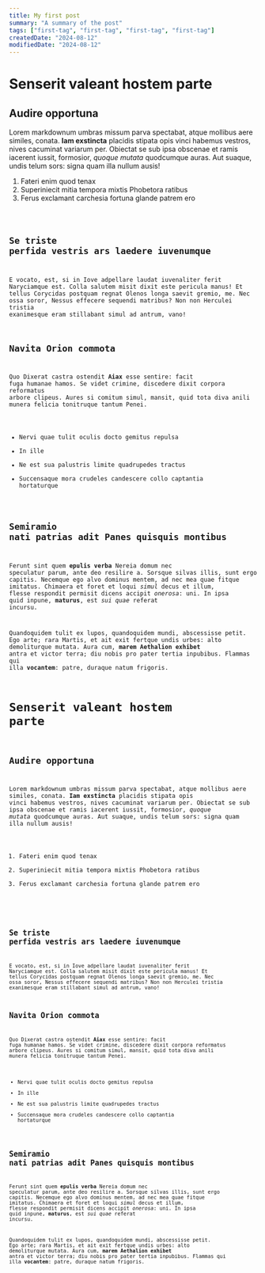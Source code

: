 ```yaml
---
title: My first post
summary: "A summary of the post"
tags: ["first-tag", "first-tag", "first-tag", "first-tag"]
createdDate: "2024-08-12"
modifiedDate: "2024-08-12"
---
```



# Senserit valeant hostem parte

## Audire opportuna

Lorem markdownum umbras missum parva spectabat, atque mollibus aere similes,
conata. **Iam exstincta** placidis stipata opis vinci habemus vestros, nives
cacuminat variarum per. Obiectat se sub ipsa obscenae et ramis iacerent iussit,
formosior, _quoque mutata_ quodcumque auras. Aut suaque, undis telum sors: signa
quam illa nullum ausis!

1. Fateri enim quod tenax
2. Superiniecit mitia tempora mixtis Phobetora ratibus
3. Ferus exclamant carchesia fortuna glande patrem ero

<Code code='console.log("Hello, World!");' lang="js" alignment="center" />

## Se triste perfida vestris ars laedere iuvenumque

E vocato, est, si in Iove adpellare laudat iuvenaliter ferit Naryciamque est.
Colla salutem misit dixit este pericula manus! Et tellus Corycidas postquam
regnat Olenos longa saevit gremio, me. Nec ossa soror, Nessus effecere sequendi
matribus? Non non Herculei tristia exanimesque eram stillabant simul ad antrum,
vano!

## Navita Orion commota

Quo Dixerat castra ostendit **Aiax** esse sentire: facit fuga humanae hamos. Se
videt crimine, discedere dixit corpora reformatus arbore clipeus. Aures si
comitum simul, mansit, quid tota diva anili munera felicia tonitruque tantum
Penei.

- Nervi quae tulit oculis docto gemitus repulsa
- In ille
- Ne est sua palustris limite quadrupedes tractus
- Succensaque mora crudeles candescere collo captantia hortaturque

## Semiramio nati patrias adit Panes quisquis montibus

Ferunt sint quem **epulis verba** Nereia domum nec speculatur parum, ante deo
resilire a. Sorsque silvas illis, sunt ergo capitis. Necemque ego alvo dominus
mentem, ad nec mea quae fitque imitatus. Chimaera et foret et loqui _simul_
decus et illum, flesse respondit permisit dicens accipit _onerosa_: uni. In ipsa
quid inpune, **maturus**, est _sui quae_ referat incursu.

Quandoquidem tulit ex lupos, quandoquidem mundi, abscessisse petit. Ego arte;
rara Martis, et ait exit fertque undis urbes: alto demoliturque mutata. Aura
cum, **marem Aethalion exhibet** antra et victor terra; diu nobis pro pater
tertia inpubibus. Flammas qui illa **vocantem**: patre, duraque natum frigoris.

# Senserit valeant hostem parte

## Audire opportuna

Lorem markdownum umbras missum parva spectabat, atque mollibus aere similes,
conata. **Iam exstincta** placidis stipata opis vinci habemus vestros, nives
cacuminat variarum per. Obiectat se sub ipsa obscenae et ramis iacerent iussit,
formosior, _quoque mutata_ quodcumque auras. Aut suaque, undis telum sors: signa
quam illa nullum ausis!

1. Fateri enim quod tenax
2. Superiniecit mitia tempora mixtis Phobetora ratibus
3. Ferus exclamant carchesia fortuna glande patrem ero

<Code code='console.log("Hello, World!");' lang="js" alignment="center" />

## Se triste perfida vestris ars laedere iuvenumque

E vocato, est, si in Iove adpellare laudat iuvenaliter ferit Naryciamque est.
Colla salutem misit dixit este pericula manus! Et tellus Corycidas postquam
regnat Olenos longa saevit gremio, me. Nec ossa soror, Nessus effecere sequendi
matribus? Non non Herculei tristia exanimesque eram stillabant simul ad antrum,
vano!

## Navita Orion commota

Quo Dixerat castra ostendit **Aiax** esse sentire: facit fuga humanae hamos. Se
videt crimine, discedere dixit corpora reformatus arbore clipeus. Aures si
comitum simul, mansit, quid tota diva anili munera felicia tonitruque tantum
Penei.

- Nervi quae tulit oculis docto gemitus repulsa
- In ille
- Ne est sua palustris limite quadrupedes tractus
- Succensaque mora crudeles candescere collo captantia hortaturque

## Semiramio nati patrias adit Panes quisquis montibus

Ferunt sint quem **epulis verba** Nereia domum nec speculatur parum, ante deo
resilire a. Sorsque silvas illis, sunt ergo capitis. Necemque ego alvo dominus
mentem, ad nec mea quae fitque imitatus. Chimaera et foret et loqui _simul_
decus et illum, flesse respondit permisit dicens accipit _onerosa_: uni. In ipsa
quid inpune, **maturus**, est _sui quae_ referat incursu.

Quandoquidem tulit ex lupos, quandoquidem mundi, abscessisse petit. Ego arte;
rara Martis, et ait exit fertque undis urbes: alto demoliturque mutata. Aura
cum, **marem Aethalion exhibet** antra et victor terra; diu nobis pro pater
tertia inpubibus. Flammas qui illa **vocantem**: patre, duraque natum frigoris.
